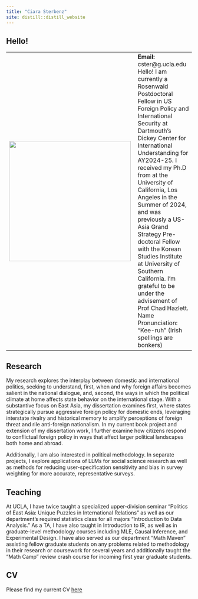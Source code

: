 ```yaml
---
title: "Ciara Sterbenz"
site: distill::distill_website
---
```

<meta http-equiv='cache-control' content='no-cache'> 
<meta http-equiv='expires' content='0'> 
<meta http-equiv='pragma' content='no-cache'>

## Hello!

<table>
<tr>
<td>
<img align="left" src="./photos/headshot_1.jpg" width="330" height="325">
</td>
<td>
<b> Email:</b> cster@g.ucla.edu <br>
Hello! I am currently a Rosenwald Postdoctoral Fellow in US Foreign Policy and International Security at Dartmouth's Dickey Center for International Understanding for AY2024-25. I received my Ph.D from at the University of California, Los Angeles in the Summer of 2024, and was previously a US-Asia Grand Strategy Pre-doctoral Fellow with the Korean Studies Institute at University of Southern California. I'm grateful to be under the advisement of Prof Chad Hazlett. <br>
Name Pronunciation: "Kee-ruh" (Irish spellings are bonkers) 
</td>
</tr>
</table>

## Research

My research explores the interplay between domestic and international politics, seeking to understand, first, when and why foreign affairs becomes salient in the national dialogue, and, second, the ways in which the political climate at home affects state behavior on the international stage. With a substantive focus on East Asia, my dissertation examines first, where states strategically pursue aggressive foreign policy for domestic ends, leveraging interstate rivalry and historical memory to amplify perceptions of foreign threat and rile anti-foreign nationalism. In my current book project and extension of my dissertation work, I further examine how citizens respond to conflictual foreign policy in ways that affect larger political landscapes both home and abroad. 

Additionally, I am also interested in political methodology. In separate projects, I explore applications of LLMs for social science research as well as methods for reducing user-specification sensitivity and bias in survey weighting for more accurate, representative surveys. 

## Teaching

At UCLA, I have twice taught a specialized upper-division seminar "Politics of East Asia: Unique Puzzles in International Relations" as well as our department's required statistics class for all majors "Introduction to Data Analysis." As a TA, I have also taught in Introduction to IR, as well as in graduate-level methodology courses including MLE, Causal Inference, and Experimental Design. I have also served as our department "Math Maven" assisting fellow graduate students on any problems related to methodology in their research or coursework for several years and additionally taught the "Math Camp" review crash course for incoming first year graduate students.

## CV

Please find my current CV <a href="./CV_2024_dec.pdf" target="blank">here</a>

